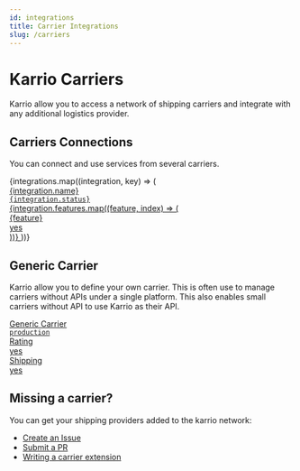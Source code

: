 ```yaml
---
id: integrations
title: Carrier Integrations
slug: /carriers
---
```



# Karrio Carriers

Karrio allow you to access a network of shipping carriers and integrate with any
additional logistics provider.

## Carriers Connections

You can connect and use services from several carriers.

<div id="tailwind">
  <div className="grid grid-cols-1 lg:grid-cols-2 gap-6 lg:mr-8">
    {integrations.map((integration, key) => (
      <a
        key={key}
        className="group rounded-lg border-2 p-3 hover:shadow no-underline"
        href={integration.href}
        style={{ color: "var(--ifm-font-color-base)" }}
      >
        <div className="flex justify-between">
          <div className="text-base font-semibold ">{integration.name}</div>
          <code className="text-sm font-light px-2">{integration.status}</code>
        </div>
        {integration.features.map((feature, index) => (
          <div
            key={index}
            className="border border-opacity-50 px-1 text-sm mt-2 rounded-sm flex justify-between"
          >
            <div>{feature}</div>
            <div>yes</div>
          </div>
        ))}
      </a>
    ))}
  </div>
</div>

## Generic Carrier

Karrio allow you to define your own carrier. This is often use to manage carriers
without APIs under a single platform. This also enables small carriers without API
to use Karrio as their API.

<div id="tailwind">
  <div className="grid grid-cols-1 lg:grid-cols-2 gap-6 lg:mr-8">
    <a
      className="group rounded-lg border-2 p-3 hover:shadow no-underline"
      href="/carriers/integrations/generic-carrier"
      style={{ color: "var(--ifm-font-color-base)" }}
    >
      <div className="flex justify-between">
        <div className="text-base font-semibold ">Generic Carrier</div>
        <code className="text-sm font-light px-2">production</code>
      </div>
      <div className="border border-opacity-50 px-1 text-sm mt-2 rounded-sm flex justify-between">
        <div>Rating</div>
        <div>yes</div>
      </div>
      <div className="border border-opacity-50 px-1 text-sm mt-2 rounded-sm flex justify-between">
        <div>Shipping</div>
        <div>yes</div>
      </div>
    </a>
  </div>
</div>

## Missing a carrier?

You can get your shipping providers added to the karrio network:

- [Create an Issue](https://github.com/karrioapi/karrio/issues/new?assignees=&labels=&template=feature_request.md)
- [Submit a PR](https://github.com/karrioapi/karrio)
- [Writing a carrier extension](/carriers/sdk/extension)
